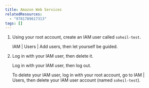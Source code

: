 ```yaml
---
title: Amazon Web Services
relatedResources:
  - "9781789617313"
tags: []
---
```


1. Using your root account, create an IAM user called `soheil-test`.

   <Solution>
     <Scr>IAM | Users | Add users</Scr>, then let yourself be guided.
   </Solution>

2. Log in with your IAM user, then delete it.

   <Solution>

   Log in with your IAM user, then log out.

   To delete your IAM user, log in with your root account, go to <Scr>IAM |
   Users</Scr>, then delete your IAM user account (named `soheil-test`).

   </Solution>
